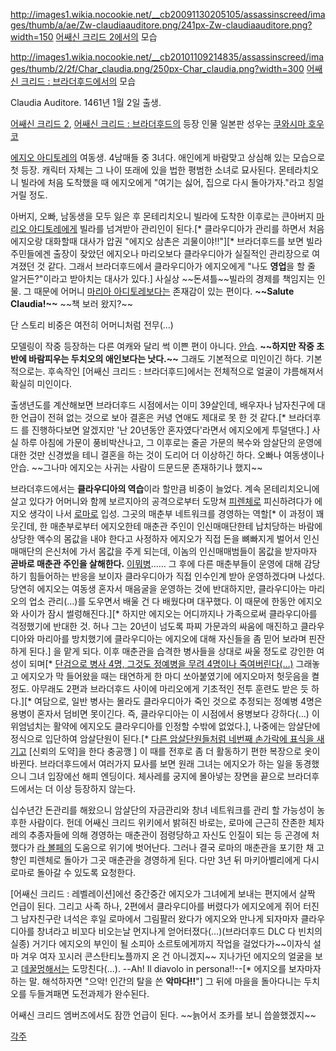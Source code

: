 http://images1.wikia.nocookie.net/__cb20091130205105/assassinscreed/images/thumb/a/ae/Zw-claudiaauditore.png/241px-Zw-claudiaauditore.png?width=150
[[어쌔신 크리드 2]]에서의 모습

http://images1.wikia.nocookie.net/__cb20101109214835/assassinscreed/images/thumb/2/2f/Char_claudia.png/250px-Char_claudia.png?width=300
[[어쌔신 크리드 : 브라더후드]]에서의 모습

Claudia Auditore. 1461년 1월 2일 출생.

[[어쌔신 크리드 2]], [[어쌔신 크리드 : 브라더후드]]의 등장 인물 일본판 성우는 [[쿠와시마 호우코]]

[[에지오 아디토레]]의 여동생. 4남매들 중 3녀다. 애인에게 바람맞고 상심해 있는 모습으로 첫 등장. 캐릭터 자체는 그 나이 또래에 있을 법한 평범한 소녀로 묘사된다. 몬테라치오니 빌라에 처음 도착했을 때 에지오에게 "여기는 싫어, 집으로 다시 돌아가자."라고 칭얼거릴 정도.

아버지, 오빠, 남동생을 모두 잃은 후 몬테리치오니 빌라에 도착한 이후로는 큰아버지 [[마리오 아디토레]]에게 빌라를 넘겨받아 관리인이 된다.[* 클라우디아가 관리를 하면서 처음 에지오랑 대화할때 대사가 압권 "에지오 삼촌은 괴물이야!!"][* 브라더후드를 보면 빌라 주민들에겐 출장이 잦았던 에지오나 마리오보다 클라우디아가 실질적인 관리장으로 여겨졌던 것 같다. 그래서 브라더후드에서 클라우디아가 에지오에게 "나도 '''영업'''을 할 줄 알거든?"이라고 받아치는 대사가 있다.] 사실상 ~~돈셔틀~~빌라의 경제를 책임지는 인물. 그 때문에 어머니 [[마리아 아디토레]]보다는 존재감이 있는 편이다. '''~~Salute Claudia!~~''' ~~책 보러 왔지?~~

단 스토리 비중은 여전히 어머니처럼 전무(...)

모델링이 작중 등장하는 다른 여캐와 달리 썩 이쁜 편이 아니다. [[안습]]. '''~~하지만 작중 초반에 바람피우는 두치오의 애인보다는 낫다.~~''' 그래도 기본적으로 미인이긴 하다. 기본적으로는. 후속작인 [어쌔신 크리드 : 브라더후드]에서는 전체적으로 얼굴이 갸름해져서 확실히 미인이다.

출생년도를 계산해보면 브라더후드 시점에서는 이미 39살인데, 배우자나 남자친구에 대한 언급이 전혀 없는 것으로 보아 결혼은 커녕 연애도 제대로 못 한 것 같다.[* 브라더후드 를 진행하다보면 알겠지만 '난 20년동안 혼자였다'라면서 에지오에게 투덜댄다.] 사실 하루 아침에 가문이 풍비박산나고, 그 이후로는 줄곧 가문의 복수와 암살단의 운영에 대한 것만 신경썼을 테니 결혼을 하는 것이 도리어 더 이상하긴 하다. 오빠나 여동생이나 안습. ~~그나마 에지오는 사귀는 사람이 드문드문 존재하기나 했지~~

브라더후드에서는 '''클라우디아의 역습'''이라 할만큼 비중이 늘었다. 계속 몬테리치오니에 살고 있다가 어머니와 함께 보르지아의 공격으로부터 도망쳐 [[피렌체]]로 피신하려다가 에지오 생각이 나서 [[로마]]로 입성. 그곳의 매춘부 네트워크를 경영하는 역할[* 이 과정이 꽤 웃긴데, 한 매춘부로부터 에지오한테 매춘관 주인이 인신매매단한테 납치당하는 바람에 상당한 액수의 몸값을 내야 한다고 사정하자 에지오가 직접 돈을 뼈빠지게 벌어서 인신매매단의 은신처에 가서 몸값을 주게 되는데, 이놈의 인신매매범들이 몸값을 받자마자 '''곧바로 매춘관 주인을 살해한다.''' [[이뭐병]]…… 그 후에 다른 매춘부들이 운영에 대해 감당하기 힘들어하는 반응을 보이자 클라우디아가 직접 인수인계 받아 운영하겠다며 나섰다. 당연히 에지오는 여동생 혼자서 매음굴을 운영하는 것에 반대하지만, 클라우디아는 마리오의 업소 관리(…)를 도우면서 배울 건 다 배웠다며 대꾸했다. 이 때문에 한동안 에지오와 사이가 잠시 썰렁해진다.][* 하지만 에지오는 어디까지나 가족으로써 클라우디아를 걱정했기에 반대한 것. 허나 그는 20년이 넘도록 파찌 가문과의 싸움에 매진하고 클라우디아와 마리아를 방치했기에 클라우디아는 에지오에 대해 자신들을 좀 믿어 보라며 핀잔하게 된다.] 을 맡게 되다. 이후 매춘관을 습격한 병사들을 상대로 싸울 정도로 강인한 여성이 되며[* [http://img3.wikia.nocookie.net/__cb20111118165428/assassinscreed/images/c/c6/PTrail_2.png 단검으로 병사 4명, 그것도 정예병을 무려 4명이나 죽여버린다(…)] 그래놓고 에지오가 막 들어왔을 때는 태연하게 한 마디 쏘아붙였기에 에지오마저 헛웃음을 켤 정도. 아무래도 2편과 브라더후드 사이에 마리오에게 기초적인 전투 훈련도 받은 듯 하다.][* 여담으로, 일반 병사는 몰라도 클라우디아가 죽인 것으로 추정되는 정예병 4명은 용병이 혼자서 덤비면 못이긴다. 즉, 클라우디아는 이 시점에서 용병보다 강하다(…) 이 위엄넘치는 활약에 에지오도 클라우디아를 인정할 수밖에 없었다.], 나중에는 암살단에 정식으로 입단하여 암살단원이 된다.[* [http://img4.wikia.nocookie.net/__cb20120326134529/assassinscreed/images/5/59/Ascension_9.png 다른 암살단원들처럼 네번째 손가락에 표식을 새기고] [신뢰의 도약]을 한다 충공깽 ] 이 때를 전후로 좀 더 활동하기 편한 복장으로 옷이 바뀐다. 브라더후드에서 여러가지 묘사를 보면 원래 그녀는 에지오가 하는 일을 동경했으니 그녀 입장에선 해피 엔딩이다. 체사레를 궁지에 몰아넣는 장면을 끝으로 브라더후드에서는 더 이상 등장하지 않는다.

십수년간 돈관리를 해왔으니 암살단의 자금관리와 창녀 네트워크를 관리 할 가능성이 농후한 사람이다. 헌데 어쌔신 크리드 위키에서 밝혀진 바로는, 로마에 근근히 잔존한 체자레의 추종자들에 의해 경영하는 매춘관이 점령당하고 자신도 인질이 되는 등 곤경에 처했다가 [[라 볼페]]의 도움으로 위기에 벗어난다. 그러나 결국 로마의 매춘관을 포기한 채 고향인 피렌체로 돌아가 그곳 매춘관을 경영하게 된다. 다만 3년 뒤 마키아벨리에게 다시 로마로 돌아갈 수 있도록 요청한다. 

[어쌔신 크리드 : 레벨레이션]에선 중간중간 에지오가 그녀에게 보내는 편지에서 살짝 언급이 된다. 그리고 사족 하나, 2편에서 클라우디아를 버렸다가 에지오에게 쥐어 터진 그 남자친구란 녀석은 후일 로마에서 그림팔러 왔다가 에지오와 만나게 되자마자 클라우디아를 창녀라고 비꼬다 비오는날 먼지나게 얻어터졌다(…)(브라더후드 DLC 다 빈치의 실종) 거기다 에지오의 부인이 될 소피아 소르토에게까지 작업을 걸었다가~~이자식 설마 겨우 여자 꼬시러 콘스탄티노플까지 온 건 아니겠지~~ 지나가던 에지오의 얼굴을 보고 [[데꿀멍]]해서는 도망친다(...). --Ah! Il diavolo in persona!!--[* 에지오를 보자마자 하는 말. 해석하자면 "으악! 인간의 탈을 쓴 '''악마다!!'''"] 그 뒤에 마을을 돌아다니는 두치오를 두들겨패면 도전과제가 완수된다.

어쌔신 크리드 엠버즈에서도 잠깐 언급이 된다. ~~늙어서 조카를 보니 씁쓸했겠지~~

[[각주]]
